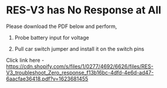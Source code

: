 # RES-V3 has No Response at All
 
Please download the PDF below and perform,

1. Probe battery input for voltage

2. Pull car switch jumper and install it on the switch pins



Click link here - https://cdn.shopify.com/s/files/1/0277/4692/6626/files/RES-V3_troubleshoot_Zero_response_f13b16bc-4dfd-4e6d-ad47-6aacfae36418.pdf?v=1623681455